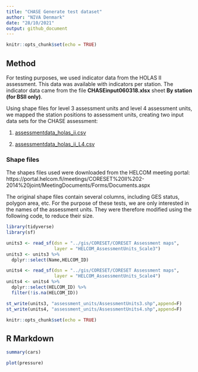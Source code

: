 ```yaml
---
title: "CHASE Generate test dataset"
author: "NIVA Denmark"
date: "28/10/2021"
output: github_document
---
```


```r
knitr::opts_chunk$set(echo = TRUE)
```

## Method

For testing purposes, we used indicator data from the HOLAS II assessment. This data was available with indicators per station. The indicator data came from the file **CHASEinput060318.xlsx** sheet **By station (for BSII only)**.

Using shape files for level 3 assessment units and level 4 assessment units, we mapped the station positions to assessment units, creating two input data sets for the CHASE assessment:

1) [assessmentdata_holas_ii.csv](input/assessmentdata_holas_ii.csv)

2) [assessmentdata_holas_ii_L4.csv](input/assessmentdata_holas_ii_L4.csv)

### Shape files

The shapes files used were downloaded from the HELCOM meeting portal: https://portal.helcom.fi/meetings/CORESET%20II%202-2014%20joint/MeetingDocuments/Forms/Documents.aspx

The original shape files contain several columns, including GES status, polygon area, etc. For the purpose of these tests, we are only interested in the names of the assessment units. They were therefore modified using the following code, to reduce their size.

```r

library(tidyverse)
library(sf)

units3 <- read_sf(dsn = "../gis/CORESET/CORESET Assessment maps", 
                  layer = "HELCOM_AssessmentUnits_Scale3")
units3 <- units3 %>%
  dplyr::select(Name,HELCOM_ID)

units4 <- read_sf(dsn = "../gis/CORESET/CORESET Assessment maps", 
                  layer = "HELCOM_AssessmentUnits_Scale4")
units4 <- units4 %>%
  dplyr::select(HELCOM_ID) %>%
  filter(!is.na(HELCOM_ID))

st_write(units3, "assessment_units/AssessmentUnits3.shp",append=F)
st_write(units4, "assessment_units/AssessmentUnits4.shp",append=F)

```



```r
knitr::opts_chunk$set(echo = TRUE)
```


## R Markdown


```r
summary(cars)
```

```r
plot(pressure)
```
